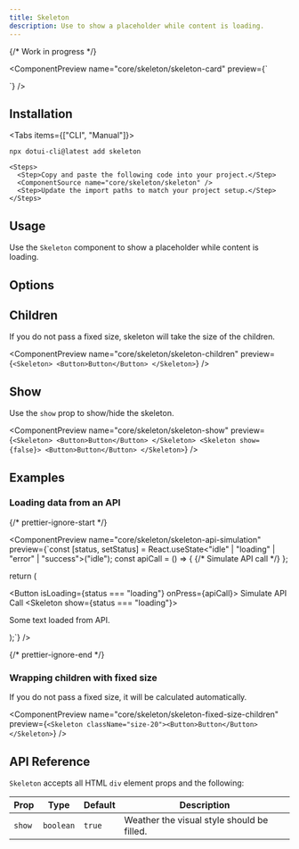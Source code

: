 ```yaml
---
title: Skeleton
description: Use to show a placeholder while content is loading.
---
```


{/* Work in progress */}

<ComponentPreview
  name="core/skeleton/skeleton-card"
  preview={`<Skeleton className="h-44 w-64" />
  <div>
    <Skeleton className="size-10 rounded-full" />
    <div>
      <Skeleton className="h-4 w-44" />
      <Skeleton className="h-4 w-36" />
    </div>
  </div>`}
/>

## Installation

<Tabs items={["CLI", "Manual"]}>
  <Tab value="CLI">
  
  ```package-install
npx dotui-cli@latest add skeleton
```

  </Tab>
  <Tab value="manual">
  
    <Steps>
      <Step>Copy and paste the following code into your project.</Step>
      <ComponentSource name="core/skeleton/skeleton" />
      <Step>Update the import paths to match your project setup.</Step>
    </Steps>

  </Tab>
</Tabs>

## Usage

Use the `Skeleton` component to show a placeholder while content is loading.

## Options

## Children

If you do not pass a fixed size, skeleton will take the size of the children.

<ComponentPreview
  name="core/skeleton/skeleton-children"
  preview={`<Skeleton>
    <Button>Button</Button>
  </Skeleton>`}
/>

## Show

Use the `show` prop to show/hide the skeleton.

<ComponentPreview
  name="core/skeleton/skeleton-show"
  preview={`<Skeleton>
    <Button>Button</Button>
  </Skeleton>
  <Skeleton show={false}>
    <Button>Button</Button>
  </Skeleton>`}
/>

## Examples

### Loading data from an API

{/* prettier-ignore-start */}

<ComponentPreview
  name="core/skeleton/skeleton-api-simulation"
  preview={`const [status, setStatus] = React.useState<"idle" | "loading" | "error" | "success">("idle");
  const apiCall = () => {
    {/* Simulate API call */}
  };

  return (
    <div>
      <Button isLoading={status === "loading"} onPress={apiCall}>
        Simulate API Call
      </Button>
      <Skeleton show={status === "loading"}>
        <p>Some text loaded from API.</p>
      </Skeleton>
    </div>
  );`}
/>

{/* prettier-ignore-end */}

### Wrapping children with fixed size

If you do not pass a fixed size, it will be calculated automatically.

<ComponentPreview
  name="core/skeleton/skeleton-fixed-size-children"
  preview={`<Skeleton className="size-20"><Button>Button</Button> </Skeleton>`}
/>

## API Reference

`Skeleton` accepts all HTML `div` element props and the following:

| Prop   | Type      | Default | Description                                |
| ------ | --------- | ------- | ------------------------------------------ |
| `show` | `boolean` | `true`  | Weather the visual style should be filled. |
